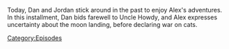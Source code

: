 {{DEFAULTSORT:
    #_EPISODE_0772:December 18-19, 2003
}}{{Episode
    | title             = December 18-19, 2003
    | caption           = [https://knowledgefight.libsyn.com/772-december-18-19-2003 Listen to this episode on Libsyn]
    | episodeNumber     = 772
    | length            = 01:23:17
    | airDate           = February 1, 2023
    | coverageStartDate = December 18, 2003
    | coverageEndDate   = December 19, 2003
    | previousEpisode   = [[771: Formulaic Objections Part 15]]
}}

{{Stub}}

Today, Dan and Jordan stick around in the past to enjoy Alex's adventures. In this installment, Dan bids farewell to Uncle Howdy, and Alex expresses uncertainty about the moon landing, before declaring war on cats.

[[Category:Episodes]]
